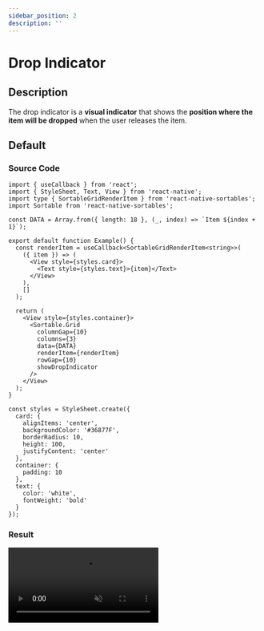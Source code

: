 ```yaml
---
sidebar_position: 2
description: ''
---
```


# Drop Indicator

## Description

The drop indicator is a **visual indicator** that shows the **position where the item will be dropped** when the user releases the item.

## Default

### Source Code

```tsx
import { useCallback } from 'react';
import { StyleSheet, Text, View } from 'react-native';
import type { SortableGridRenderItem } from 'react-native-sortables';
import Sortable from 'react-native-sortables';

const DATA = Array.from({ length: 18 }, (_, index) => `Item ${index + 1}`);

export default function Example() {
  const renderItem = useCallback<SortableGridRenderItem<string>>(
    ({ item }) => (
      <View style={styles.card}>
        <Text style={styles.text}>{item}</Text>
      </View>
    ),
    []
  );

  return (
    <View style={styles.container}>
      <Sortable.Grid
        columnGap={10}
        columns={3}
        data={DATA}
        renderItem={renderItem}
        rowGap={10}
        showDropIndicator
      />
    </View>
  );
}

const styles = StyleSheet.create({
  card: {
    alignItems: 'center',
    backgroundColor: '#36877F',
    borderRadius: 10,
    height: 100,
    justifyContent: 'center'
  },
  container: {
    padding: 10
  },
  text: {
    color: 'white',
    fontWeight: 'bold'
  }
});
```

### Result


<video autoPlay loop muted width='300px' src={defaultVideo} />

## Custom Style

### Source Code

```tsx
import { useCallback } from 'react';
import { StyleSheet, Text, View } from 'react-native';
import type { SortableGridRenderItem } from 'react-native-sortables';
import Sortable from 'react-native-sortables';

const DATA = Array.from({ length: 18 }, (_, index) => `Item ${index + 1}`);

export default function Example() {
  const renderItem = useCallback<SortableGridRenderItem<string>>(
    ({ item }) => (
      <View style={styles.card}>
        <Text style={styles.text}>{item}</Text>
      </View>
    ),
    []
  );

  return (
    <View style={styles.container}>
      <Sortable.Grid
        columnGap={10}
        columns={3}
        data={DATA}
        dropIndicatorStyle={styles.dropIndicator} // Custom style
        renderItem={renderItem}
        rowGap={10}
        showDropIndicator
      />
    </View>
  );
}

const styles = StyleSheet.create({
  card: {
    alignItems: 'center',
    backgroundColor: '#36877F',
    borderRadius: 10,
    height: 100,
    justifyContent: 'center'
  },
  container: {
    padding: 10
  },
  dropIndicator: {
    backgroundColor: 'rgba(54, 135, 127, 0.5)',
    borderColor: '#36877f',
    borderStyle: 'solid',
    borderWidth: 5
  },
  text: {
    color: 'white',
    fontWeight: 'bold'
  }
});
```

### Result


<video autoPlay loop muted width='300px' src={customStyleVideo} />

## Custom Component

### Source Code

```tsx
import { useCallback } from 'react';
import { StyleSheet, Text, View } from 'react-native';
import Animated, {
  interpolateColor,
  useAnimatedReaction,
  useAnimatedStyle,
  useDerivedValue,
  useSharedValue,
  withSequence,
  withSpring,
  withTiming
} from 'react-native-reanimated';
import type {
  DropIndicatorComponentProps,
  SortableGridRenderItem
} from 'react-native-sortables';
import Sortable from 'react-native-sortables';

const DATA = Array.from({ length: 18 }, (_, index) => `Item ${index + 1}`);

export default function Example() {
  const renderItem = useCallback<SortableGridRenderItem<string>>(
    ({ item }) => (
      <View style={styles.card}>
        <Text style={styles.text}>{item}</Text>
      </View>
    ),
    []
  );

  return (
    <View style={styles.container}>
      <Sortable.Grid
        columnGap={10}
        columns={3}
        data={DATA}
        DropIndicatorComponent={DropIndicator}
        renderItem={renderItem}
        rowGap={10}
        showDropIndicator
      />
    </View>
  );
}

function DropIndicator({
  activationProgress,
  dropIndex,
  orderedItemKeys,
  style,
  touchedItemKey
}: DropIndicatorComponentProps) {
  const itemsCount = useDerivedValue(() => orderedItemKeys.value.length);
  const indexes = useDerivedValue(() =>
    Array.from({ length: itemsCount.value }, (_, i) => i)
  );
  const colors = useDerivedValue(() =>
    Array.from({ length: itemsCount.value }, (_, i) => {
      const hue = (360 / itemsCount.value) * i;
      return `hsl(${hue}, 100%, 50%)`;
    })
  );

  const scale = useSharedValue(0);
  const colorIndex = useSharedValue(0);
  const showIndicator = useDerivedValue(
    () => activationProgress.value > 0.2 && touchedItemKey.value !== null
  );

  useAnimatedReaction(
    () => ({
      count: itemsCount.value,
      index: dropIndex.value,
      show: showIndicator.value
    }),
    ({ count, index, show }, prev) => {
      if (show !== prev?.show) {
        scale.value = withSpring(+show);
      } else if (show && index !== prev?.index) {
        colorIndex.value = withTiming(index % count);
        scale.value = withSequence(
          withTiming(0.75, { duration: 100 }),
          withSpring(1)
        );
      }
    }
  );

  const animatedStyle = useAnimatedStyle(() => ({
    backgroundColor: interpolateColor(
      colorIndex.value,
      indexes.value,
      colors.value
    ),
    transform: [{ scale: scale.value }]
  }));

  return (
    <Animated.View style={[style, styles.customIndicator, animatedStyle]} />
  );
}

const styles = StyleSheet.create({
  card: {
    alignItems: 'center',
    backgroundColor: '#36877F',
    borderRadius: 10,
    height: 100,
    justifyContent: 'center'
  },
  container: {
    padding: 10
  },
  customIndicator: { borderStyle: 'solid' },
  text: {
    color: 'white',
    fontWeight: 'bold'
  }
});
```

### Result


<video autoPlay loop muted width='300px' src={customComponentVideo} />
